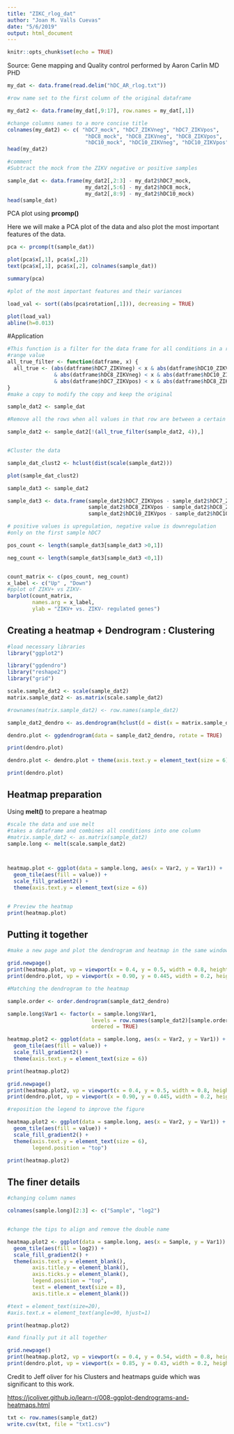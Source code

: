 ```yaml
---
title: "ZIKC_rlog_dat"
author: "Joan M. Valls Cuevas"
date: "5/6/2019"
output: html_document
---
```


```r
knitr::opts_chunk$set(echo = TRUE)
```

Source: Gene mapping and Quality control performed by Aaron Carlin MD PHD

```r
my_dat <- data.frame(read.delim("hDC_AR_rlog.txt"))

#row name set to the first column of the original dataframe

my_dat2 <- data.frame(my_dat[,9:17], row.names = my_dat[,1])

#change columns names to a more concise title
colnames(my_dat2) <- c( "hDC7_mock", "hDC7_ZIKVneg", "hDC7_ZIKVpos",
                         "hDC8_mock", "hDC8_ZIKVneg", "hDC8_ZIKVpos",
                         "hDC10_mock", "hDC10_ZIKVneg", "hDC10_ZIKVpos")
head(my_dat2)
```

``` r
#comment
#Subtract the mock from the ZIKV negative or positive samples

sample_dat <- data.frame(my_dat2[,2:3] - my_dat2$hDC7_mock,
                         my_dat2[,5:6] - my_dat2$hDC8_mock,
                         my_dat2[,8:9] - my_dat2$hDC10_mock)
head(sample_dat)
```


PCA plot using **prcomp()**


Here we will make a PCA plot of the data and also plot the most important features of the data.

``` r
pca <- prcomp(t(sample_dat))

plot(pca$x[,1], pca$x[,2])
text(pca$x[,1], pca$x[,2], colnames(sample_dat))
```


``` r
summary(pca)
```


``` r
#plot of the most important features and their variances 

load_val <- sort((abs(pca$rotation[,1])), decreasing = TRUE)

plot(load_val)
abline(h=0.013)
```


#Application


``` r
#This function is a filter for the data frame for all conditions in a row and a certain 
#range value
all_true_filter <- function(datframe, x) {
  all_true <- (abs(datframe$hDC7_ZIKVneg) < x & abs(datframe$hDC10_ZIKVpos) < x
               & abs(datframe$hDC8_ZIKVneg) < x & abs(datframe$hDC10_ZIKVneg) < x
               & abs(datframe$hDC7_ZIKVpos) < x & abs(datframe$hDC8_ZIKVpos) < x)
} 
#make a copy to modify the copy and keep the original

sample_dat2 <- sample_dat

#Remove all the rows when all values in that row are between a certain range

sample_dat2 <- sample_dat2[!(all_true_filter(sample_dat2, 4)),]


#Cluster the data 

sample_dat_clust2 <- hclust(dist(scale(sample_dat2)))

plot(sample_dat_clust2)
```


``` r
sample_dat3 <- sample_dat2

sample_dat3 <- data.frame(sample_dat2$hDC7_ZIKVpos - sample_dat2$hDC7_ZIKVneg,
                          sample_dat2$hDC8_ZIKVpos - sample_dat2$hDC8_ZIKVneg,
                          sample_dat2$hDC10_ZIKVpos - sample_dat2$hDC10_ZIKVneg, row.names = row.names(sample_dat2))

# positive values is upregulation, negative value is downregulation
#only on the first sample hDC7

pos_count <- length(sample_dat3[sample_dat3 >0,1])

neg_count <- length(sample_dat3[sample_dat3 <0,1])


count_matrix <- c(pos_count, neg_count)
x_label <- c("Up" , "Down")
#pplot of ZIKV+ vs ZIKV-
barplot(count_matrix, 
        names.arg = x_label,
        ylab = "ZIKV+ vs. ZIKV- regulated genes")
```


Creating a heatmap + Dendrogram : Clustering
--------------------------------------------

``` r
#load necessary libraries
library("ggplot2")
```

  

``` r
library("ggdendro")
library("reshape2")
library("grid")

scale.sample_dat2 <- scale(sample_dat2)
matrix.sample_dat2 <- as.matrix(scale.sample_dat2)

#rownames(matrix.sample_dat2) <- row.names(sample_dat2)

sample_dat2_dendro <- as.dendrogram(hclust(d = dist(x = matrix.sample_dat2)))

dendro.plot <- ggdendrogram(data = sample_dat2_dendro, rotate = TRUE)

print(dendro.plot)
```

``` r
dendro.plot <- dendro.plot + theme(axis.text.y = element_text(size = 6))

print(dendro.plot)
```


Heatmap preparation
-------------------

Using **melt()** to prepare a heatmap

``` r
#scale the data and use melt 
#takes a dataframe and combines all conditions into one column
#matrix.sample_dat2 <- as.matrix(sample_dat2)
sample.long <- melt(scale.sample_dat2)



heatmap.plot <- ggplot(data = sample.long, aes(x = Var2, y = Var1)) +
  geom_tile(aes(fill = value)) +
  scale_fill_gradient2() +
  theme(axis.text.y = element_text(size = 6))


# Preview the heatmap
print(heatmap.plot)
```

Putting it together
-------------------

``` r
#make a new page and plot the dendrogram and heatmap in the same window

grid.newpage()
print(heatmap.plot, vp = viewport(x = 0.4, y = 0.5, width = 0.8, height = 1.0))
print(dendro.plot, vp = viewport(x = 0.90, y = 0.445, width = 0.2, height = 1.0))
```

``` r
#Matching the dendrogram to the heatmap

sample.order <- order.dendrogram(sample_dat2_dendro)

sample.long$Var1 <- factor(x = sample.long$Var1,
                           levels = row.names(sample_dat2)[sample.order],
                           ordered = TRUE)

heatmap.plot2 <- ggplot(data = sample.long, aes(x = Var2, y = Var1)) +
  geom_tile(aes(fill = value)) +
  scale_fill_gradient2() +
  theme(axis.text.y = element_text(size = 6))

print(heatmap.plot2)
```

``` r
grid.newpage()
print(heatmap.plot2, vp = viewport(x = 0.4, y = 0.5, width = 0.8, height = 1.0))
print(dendro.plot, vp = viewport(x = 0.90, y = 0.445, width = 0.2, height = 1.0))
```


``` r
#reposition the legend to improve the figure

heatmap.plot2 <- ggplot(data = sample.long, aes(x = Var2, y = Var1)) +
  geom_tile(aes(fill = value)) +
  scale_fill_gradient2() +
  theme(axis.text.y = element_text(size = 6),
        legend.position = "top")

print(heatmap.plot2)
```

The finer details
-----------------

``` r
#changing column names 

colnames(sample.long)[2:3] <- c("Sample", "log2")


#change the tips to align and remove the double name

heatmap.plot2 <- ggplot(data = sample.long, aes(x = Sample, y = Var1)) +
  geom_tile(aes(fill = log2)) +
  scale_fill_gradient2() +
  theme(axis.text.y = element_blank(),
        axis.title.y = element_blank(),
        axis.ticks.y = element_blank(),
        legend.position = "top",
        text = element_text(size = 8),
        axis.title.x = element_blank())

#text = element_text(size=20),
#axis.text.x = element_text(angle=90, hjust=1)

print(heatmap.plot2)
```


``` r
#and finally put it all together

grid.newpage()
print(heatmap.plot2, vp = viewport(x = 0.4, y = 0.54, width = 0.8, height = 1.03))
print(dendro.plot, vp = viewport(x = 0.85, y = 0.43, width = 0.2, height = 0.96))
```


Credit to Jeff oliver for his Clusters and heatmaps guide which was significant to this work.

<https://jcoliver.github.io/learn-r/008-ggplot-dendrograms-and-heatmaps.html>

``` r
txt <- row.names(sample_dat2)
write.csv(txt, file = "txt1.csv")
```


